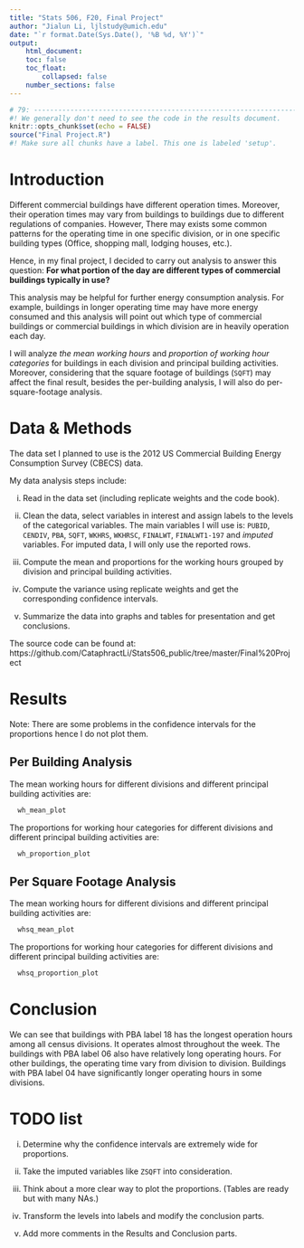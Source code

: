 ```yaml
---
title: "Stats 506, F20, Final Project"
author: "Jialun Li, ljlstudy@umich.edu"
date: "`r format.Date(Sys.Date(), '%B %d, %Y')`"
output:
    html_document:
    toc: false
    toc_float:
        collapsed: false
    number_sections: false
---
```


```r
# 79: -------------------------------------------------------------------------
#! We generally don't need to see the code in the results document.
knitr::opts_chunk$set(echo = FALSE)
source("Final Project.R")
#! Make sure all chunks have a label. This one is labeled 'setup'.
```

# Introduction
  
  Different commercial buildings have different operation times. Moreover, 
  their operation times may vary from buildings to buildings due to different 
  regulations of companies. However, There may exists some common patterns for 
  the operating time in one specific division, or in one specific building 
  types (Office, shopping mall, lodging houses, etc.).
  
  Hence, in my final project, I decided to carry out analysis to answer this 
  question: **For what portion of the day are different types of commercial ** 
  **buildings typically in use?**
  
  This analysis may be helpful for further energy consumption analysis. For 
  example, buildings in longer operating time may have more energy consumed and 
  this analysis will point out which type of commercial buildings or commercial 
  buildings in which division are in heavily operation each day.
  
  I will analyze *the mean working hours* and *proportion of working hour* 
  *categories* for buildings in each division and principal building activities. 
  Moreover, considering that the square footage of buildings 
  (<code>SQFT</code>) may affect the final result, besides the per-building 
  analysis, I will also do per-square-footage analysis.
  

# Data & Methods

  The data set I planned to use is the 2012 US Commercial Building Energy 
  Consumption Survey (CBECS) data.
  
  My data analysis steps include:
  
  i. Read in the data set (including replicate weights and the code book).
  
  i. Clean the data, select variables in interest and assign labels to the 
  levels of the categorical  variables. The main variables I will use is: 
  <code>PUBID</code>, <code>CENDIV</code>, <code>PBA</code>, <code>SQFT</code>, 
  <code>WKHRS</code>, <code>WKHRSC</code>, <code>FINALWT</code>, 
  <code>FINALWT1-197</code> and *imputed* variables. For imputed data,  I will 
  only use the reported rows.
  
  i. Compute the mean and proportions for the working hours grouped by division 
  and principal building activities. 
  
  i. Compute the variance using replicate weights and get the corresponding 
  confidence intervals.

  i. Summarize the data into graphs and tables for presentation and get 
  conclusions.

  The source code can be found at:
  https://github.com/CataphractLi/Stats506_public/tree/master/Final%20Project

# Results {.tabset .tabset-pills}

  Note: There are some problems in the confidence intervals for the proportions 
  hence I do not plot them.

## Per Building Analysis

  The mean working hours for different divisions and different principal 
  building activities are:
  
``` r
  wh_mean_plot
```

  The proportions for working hour categories for different divisions and 
  different principal building activities are:

``` r
  wh_proportion_plot
```

## Per Square Footage Analysis

  The mean working hours for different divisions and different principal 
  building activities are:
  
``` r
  whsq_mean_plot
```

  The proportions for working hour categories for different divisions and 
  different principal building activities are:

``` r
  whsq_proportion_plot
```

# Conclusion

  We can see that buildings with PBA label 18 has the longest operation hours 
  among all census divisions. It operates almost throughout the week. The 
  buildings with PBA label 06 also have relatively long operating hours. 
  For other buildings, the operating time vary from division to division. 
  Buildings with PBA label 04 have significantly longer operating hours in some 
  divisions.

# TODO list

  i. Determine why the confidence intervals are extremely wide for proportions.
  
  i. Take the imputed variables like <code>ZSQFT</code> into consideration.
  
  i. Think about a more clear way to plot the proportions. (Tables are ready 
  but with many NAs.)
  
  i. Transform the levels into labels and modify the conclusion parts.
  
  i. Add more comments in the Results and Conclusion parts.




